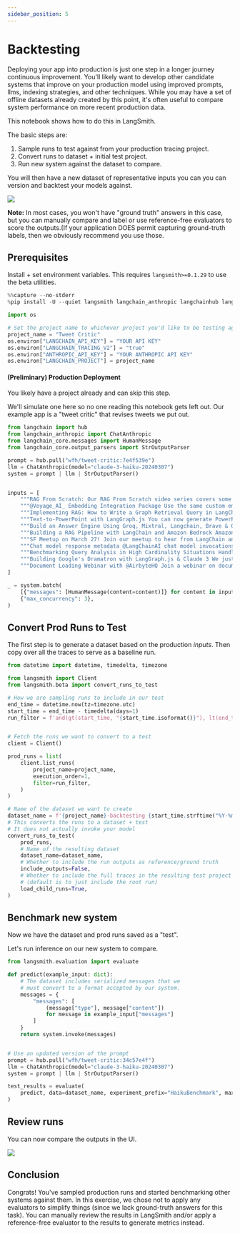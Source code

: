 ```yaml
---
sidebar_position: 5
---
```


# Backtesting

Deploying your app into production is just one step in a longer journey continuous improvement. You'll likely want to develop other candidate systems that improve on your production model using improved prompts, llms, indexing strategies, and other techniques. While you may have a set of offline datasets already created by this point, it's often useful to compare system performance on more recent production data.

This notebook shows how to do this in LangSmith.

The basic steps are:

1. Sample runs to test against from your production tracing project.
2. Convert runs to dataset + initial test project.
3. Run new system against the dataset to compare.

You will then have a new dataset of representative inputs you can you can version and backtest your models against.

![](./static/dataset_page.png)

**Note:** In most cases, you won't have "ground truth" answers in this case, but you can manually compare and label or use reference-free evaluators to score the outputs.(If your application DOES permit capturing ground-truth labels, then we obviously recommend you use those.

## Prerequisites

Install + set environment variables. This requires `langsmith>=0.1.29` to use the beta utilities.

```python
%%capture --no-stderr
%pip install -U --quiet langsmith langchain_anthropic langchainhub langchain
```

```python
import os

# Set the project name to whichever project you'd like to be testing against
project_name = "Tweet Critic"
os.environ["LANGCHAIN_API_KEY"] = "YOUR API KEY"
os.environ["LANGCHAIN_TRACING_V2"] = "true"
os.environ["ANTHROPIC_API_KEY"] = "YOUR ANTHROPIC API KEY"
os.environ["LANGCHAIN_PROJECT"] = project_name
```

#### (Preliminary) Production Deployment

You likely have a project already and can skip this step.

We'll simulate one here so no one reading this notebook gets left out.
Our example app is a "tweet critic" that revises tweets we put out.

```python
from langchain import hub
from langchain_anthropic import ChatAnthropic
from langchain_core.messages import HumanMessage
from langchain_core.output_parsers import StrOutputParser

prompt = hub.pull("wfh/tweet-critic:7e4f539e")
llm = ChatAnthropic(model="claude-3-haiku-20240307")
system = prompt | llm | StrOutputParser()


inputs = [
    """RAG From Scratch: Our RAG From Scratch video series covers some important RAG concepts in short, focused videos with code. This is the 10th video and it discusses query routing. Problem: We sometimes have multiple datastores (e.g., different vector DBs, SQL DBs, etc) and prompts to choose from based on a user query. Idea: Logical routing can use an LLM to decide which datastore is more appropriate. Semantic routing embeds the query and prompts, then chooses the best prompt based on similarity. Video: https://youtu.be/pfpIndq7Fi8 Code: https://github.com/langchain-ai/rag-from-scratch/blob/main/rag_from_scratch_10_and_11.ipynb""",
    """@Voyage_AI_ Embedding Integration Package Use the same custom embeddings that power Chat LangChain via the new langchain-voyageai package! Voyage AI builds custom embedding models that can improve retrieval quality. ChatLangChain: https://chat.langchain.com Python Docs: https://python.langchain.com/docs/integrations/providers/voyageai""",
    """Implementing RAG: How to Write a Graph Retrieval Query in LangChain Our friends at @neo4j have a nice guide on combining LLMs and graph databases. Blog:""",
    """Text-to-PowerPoint with LangGraph.js You can now generate PowerPoint presentations from text! @TheGreatBonnie wrote a guide showing how to use LangGraph.js, @tavilyai, and @CopilotKit to build a Next.js app for this. Tutorial: https://dev.to/copilotkit/how-to-build-an-ai-powered-powerpoint-generator-langchain-copilotkit-openai-nextjs-4c76 Repo: https://github.com/TheGreatBonnie/aipoweredpowerpointapp""",
    """Build an Answer Engine Using Groq, Mixtral, Langchain, Brave & OpenAI in 10 Min Our friends at @Dev__Digest have a tutorial on building an answer engine over the internet. Code: https://github.com/developersdigest/llm-answer-engine YouTube: https://youtube.com/watch?v=43ZCeBTcsS8&t=96s""",
    """Building a RAG Pipeline with LangChain and Amazon Bedrock Amazon Bedrock has great models for building LLM apps. This guide covers how to get started with them to build a RAG pipeline. https://gettingstarted.ai/langchain-bedrock/""",
    """SF Meetup on March 27! Join our meetup to hear from LangChain and Pulumi experts and learn about building AI-enabled capabilities. Sign up: https://meetup.com/san-francisco-pulumi-user-group/events/299491923/?utm_campaign=FY2024Q3_Meetup_PUG%20SF&utm_content=286236214&utm_medium=social&utm_source=twitter&hss_channel=tw-837770064870817792""",
    """Chat model response metadata @LangChainAI chat model invocations now include metadata like logprobs directly in the output. Upgrade your version of `langchain-core` to try it. PY: https://python.langchain.com/docs/modules/model_io/chat/logprobs JS: https://js.langchain.com/docs/integrations/chat/openai#generation-metadata""",
    """Benchmarking Query Analysis in High Cardinality Situations Handling high-cardinality categorical values can be challenging. This blog explores 6 different approaches you can take in these situations. Blog: https://blog.langchain.dev/high-cardinality""",
    """Building Google's Dramatron with LangGraph.js & Claude 3 We just released a long YouTube video (1.5 hours!) on building Dramatron using LangGraphJS and @AnthropicAI's Claude 3 "Haiku" model. It's a perfect fit for LangGraph.js and Haiku's speed. Check out the tutorial: https://youtube.com/watch?v=alHnQjyn7hg""",
    """Document Loading Webinar with @AirbyteHQ Join a webinar on document loading with PyAirbyte and LangChain on 3/14 at 10am PDT. Features our founding engineer @eyfriis and the @aaronsteers and Bindi Pankhudi team. Register: https://airbyte.com/session/airbyte-monthly-ai-demo""",
]

_ = system.batch(
    [{"messages": [HumanMessage(content=content)]} for content in inputs],
    {"max_concurrency": 3},
)
```

## Convert Prod Runs to Test

The first step is to generate a dataset based on the production _inputs_.
Then copy over all the traces to serve as a baseline run.

```python
from datetime import datetime, timedelta, timezone

from langsmith import Client
from langsmith.beta import convert_runs_to_test

# How we are sampling runs to include in our test
end_time = datetime.now(tz=timezone.utc)
start_time = end_time - timedelta(days=1)
run_filter = f'and(gt(start_time, "{start_time.isoformat()}"), lt(end_time, "{end_time.isoformat()}"))'


# Fetch the runs we want to convert to a test
client = Client()

prod_runs = list(
    client.list_runs(
        project_name=project_name,
        execution_order=1,
        filter=run_filter,
    )
)

# Name of the dataset we want to create
dataset_name = f'{project_name}-backtesting {start_time.strftime("%Y-%m-%d")}-{end_time.strftime("%Y-%m-%d")}'
# This converts the runs to a dataset + test
# It does not actually invoke your model
convert_runs_to_test(
    prod_runs,
    # Name of the resulting dataset
    dataset_name=dataset_name,
    # Whether to include the run outputs as reference/ground truth
    include_outputs=False,
    # Whether to include the full traces in the resulting test project
    # (default is to just include the root run)
    load_child_runs=True,
)
```

## Benchmark new system

Now we have the dataset and prod runs saved as a "test".

Let's run inference on our new system to compare.

```python
from langsmith.evaluation import evaluate

def predict(example_input: dict):
    # The dataset includes serialized messages that we
    # must convert to a format accepted by our system.
    messages = {
        "messages": [
            (message["type"], message["content"])
            for message in example_input["messages"]
        ]
    }
    return system.invoke(messages)


# Use an updated version of the prompt
prompt = hub.pull("wfh/tweet-critic:34c57e4f")
llm = ChatAnthropic(model="claude-3-haiku-20240307")
system = prompt | llm | StrOutputParser()

test_results = evaluate(
    predict, data=dataset_name, experiment_prefix="HaikuBenchmark", max_concurrency=3
)
```

## Review runs

You can now compare the outputs in the UI.

![](./static/comparison_view.png)

## Conclusion

Congrats! You've sampled production runs and started benchmarking other systems against them.
In this exercise, we chose not to apply any evaluators to simplify things (since we lack ground-truth answers for this task).
You can manually review the results in LangSmith and/or apply a reference-free evaluator to the results to generate metrics instead.
